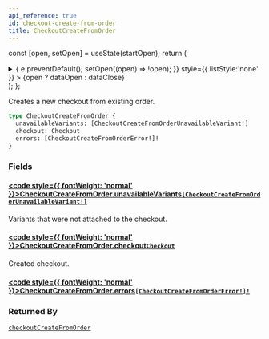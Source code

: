```yaml
---
api_reference: true
id: checkout-create-from-order
title: CheckoutCreateFromOrder
---
```






const [open, setOpen] = useState(startOpen);
return (
<details {...(open ? { open: true } : {})} className="details" style={{ border:'none', boxShadow:'none', background:'var(--ifm-background-color)' }}>
<summary
onClick={(e) => {
e.preventDefault();
setOpen((open) => !open);
}}
style={{ listStyle:'none' }} >
{open ? dataOpen : dataClose}
</summary>
{open && children}
</details>
);
};

Creates a new checkout from existing order.

```graphql
type CheckoutCreateFromOrder {
  unavailableVariants: [CheckoutCreateFromOrderUnavailableVariant!]
  checkout: Checkout
  errors: [CheckoutCreateFromOrderError!]!
}
```

### Fields

#### [<code style={{ fontWeight: 'normal' }}>CheckoutCreateFromOrder.<b>unavailableVariants</b></code>](#)<Bullet />[`[CheckoutCreateFromOrderUnavailableVariant!]`](../../../api-reference/checkout/objects/checkout-create-from-order-unavailable-variant.mdx) <Badge class="badge badge--secondary" text="list"/> <Badge class="badge badge--secondary" text="object"/> <Badge class="badge badge--secondary" text="checkout"/>

Variants that were not attached to the checkout.

#### [<code style={{ fontWeight: 'normal' }}>CheckoutCreateFromOrder.<b>checkout</b></code>](#)<Bullet />[`Checkout`](../../../api-reference/checkout/objects/checkout.mdx) <Badge class="badge badge--secondary" text="object"/> <Badge class="badge badge--secondary" text="checkout"/>

Created checkout.

#### [<code style={{ fontWeight: 'normal' }}>CheckoutCreateFromOrder.<b>errors</b></code>](#)<Bullet />[`[CheckoutCreateFromOrderError!]!`](../../../api-reference/checkout/objects/checkout-create-from-order-error.mdx) <Badge class="badge badge--secondary" text="non-null"/> <Badge class="badge badge--secondary" text="object"/> <Badge class="badge badge--secondary" text="checkout"/>

### Returned By

[`checkoutCreateFromOrder`](../../../api-reference/checkout/mutations/checkout-create-from-order.mdx) <Badge class="badge badge--secondary" text="mutation"/>
